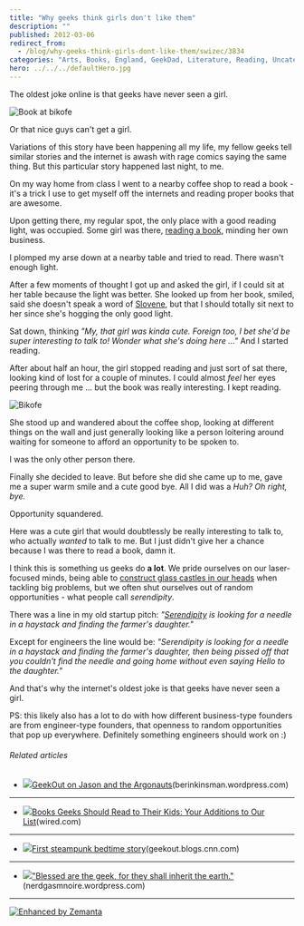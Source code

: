 ```yaml
---
title: "Why geeks think girls don't like them"
description: ""
published: 2012-03-06
redirect_from:
  - /blog/why-geeks-think-girls-dont-like-them/swizec/3834
categories: "Arts, Books, England, GeekDad, Literature, Reading, Uncategorized"
hero: ../../../defaultHero.jpg
---
```


The oldest joke online is that geeks have never seen a girl.

![Book at bikofe](https://swizec.com/wp-content/uploads/2012/03/bFby6rsfkX34IGZEQa9Xb5xDFnKp00DGWdhLzDw4gmw5.jpg "Book at bikofe")

Or that nice guys can't get a girl.

Variations of this story have been happening all my life, my fellow geeks tell similar stories and the internet is awash with rage comics saying the same thing. But this particular story happened last night, to me.

On my way home from class I went to a nearby coffee shop to read a book - it's a trick I use to get myself off the internets and reading proper books that are awesome.

Upon getting there, my regular spot, the only place with a good reading light, was occupied. Some girl was there, [reading a book](http://en.wikipedia.org/wiki/Reading_%28process%29 "Reading (process)"), minding her own business.

I plomped my arse down at a nearby table and tried to read. There wasn't enough light.

After a few moments of thought I got up and asked the girl, if I could sit at her table because the light was better. She looked up from her book, smiled, said she doesn't speak a word of [Slovene](http://en.wikipedia.org/wiki/Slovene_language "Slovene language"), but that I should totally sit next to her since she's hogging the only good light.

Sat down, thinking _"My, that girl was kinda cute. Foreign too, I bet she'd be super interesting to talk to! Wonder what she's doing here ..."_ And I started reading.

After about half an hour, the girl stopped reading and just sort of sat there, looking kind of lost for a couple of minutes. I could almost _feel_ her eyes peering through me ... but the book was really interesting. I kept reading.

![Bikofe](https://swizec.com/wp-content/uploads/2012/03/G2XU3IIWNOBNXBYGGLNXKAEFFSZFOVK4HEPG0WFYTMA2FHCB2.jpg "Bikofe")

She stood up and wandered about the coffee shop, looking at different things on the wall and just generally looking like a person loitering around waiting for someone to afford an opportunity to be spoken to.

I was the only other person there.

Finally she decided to leave. But before she did she came up to me, gave me a super warm smile and a cute good bye. All I did was a _Huh? Oh right, bye._

Opportunity squandered.

Here was a cute girl that would doubtlessly be really interesting to talk to, who actually _wanted_ to talk to me. But I just didn't give her a chance because I was there to read a book, damn it.

I think this is something us geeks do **a lot**. We pride ourselves on our laser-focused minds, being able to [construct glass castles in our heads](https://swizec.com/blog/why-programmers-work-at-night/swizec/3198 "Why programmers work at night") when tackling big problems, but we often shut ourselves out of random opportunities - what people call _serendipity_.

There was a line in my old startup pitch: _"[Serendipity](http://www.imdb.com/title/tt0240890/ "Serendipity (film)") is looking for a needle in a haystack and finding the farmer's daughter."_

Except for engineers the line would be: _"Serendipity is looking for a needle in a haystack and finding the farmer's daughter, then being pissed off that you couldn't find the needle and going home without even saying Hello to the daughter."_

And that's why the internet's oldest joke is that geeks have never seen a girl.

PS: this likely also has a lot to do with how different business-type founders are from engineer-type founders, that openness to random opportunities that pop up everywhere. Definitely something engineers should work on :)

###### Related articles

- ![](https://swizec.com/wp-content/uploads/2012/03/787189897.jpg)[GeekOut on Jason and the Argonauts](http://berinkinsman.wordpress.com/2012/03/05/geekout-on-jason-and-the-argonauts/)(berinkinsman.wordpress.com)

---

- ![](https://swizec.com/wp-content/uploads/2012/03/786798097.jpg)[Books Geeks Should Read to Their Kids: Your Additions to Our List](http://www.wired.com/geekdad/2012/03/books-to-read-to-kids/)(wired.com)

---

- ![](https://swizec.com/wp-content/uploads/2012/03/787447587.jpg)[First steampunk bedtime story](http://r.zemanta.com/?u=http%3A//geekout.blogs.cnn.com/2012/03/05/the-worlds-first-steampunk-bedtime-story/&a=78744758&rid=867f674b-7187-44ee-8f19-618550443921&e=ee6f5798c6cc490b9a4a4724e57d38bb)(geekout.blogs.cnn.com)

---

- ![](https://swizec.com/wp-content/uploads/2012/03/675183767.jpg)["Blessed are the geek, for they shall inherit the earth."](http://nerdgasmnoire.wordpress.com/2011/12/10/blessed-are-the-geek-for-they-shall-inherit-the-earth/)(nerdgasmnoire.wordpress.com)

---

[![Enhanced by Zemanta](https://img.zemanta.com/zemified_e.png?x-id=867f674b-7187-44ee-8f19-618550443921)](http://www.zemanta.com/ "Enhanced by Zemanta")
